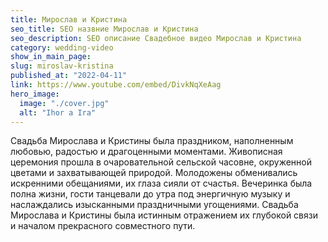 ```yaml
---
title: Мирослав и Кристина
seo_title: SEO назвние Мирослав и Кристина
seo_description: SEO описание Свадебное видео Мирослав и Кристина
category: wedding-video
show_in_main_page:
slug: miroslav-kristina
published_at: "2022-04-11"
link: https://www.youtube.com/embed/DivkNqXeAag
hero_image:
  image: "./cover.jpg"
  alt: "Ihor a Ira"
---
```

Свадьба Мирослава и Кристины была праздником, наполненным любовью, радостью и драгоценными моментами. Живописная церемония прошла в очаровательной сельской часовне, окруженной цветами и захватывающей природой. Молодожены обменивались искренними обещаниями, их глаза сияли от счастья. Вечеринка была полна жизни, гости танцевали до утра под энергичную музыку и наслаждались изысканными праздничными угощениями. Свадьба Мирослава и Кристины была истинным отражением их глубокой связи и началом прекрасного совместного пути.
